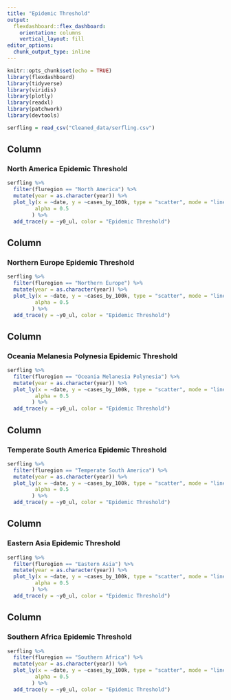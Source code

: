 ```yaml
---
title: "Epidemic Threshold"
output: 
  flexdashboard::flex_dashboard:
    orientation: columns
    vertical_layout: fill
editor_options: 
  chunk_output_type: inline
---
```

 
```r

knitr::opts_chunk$set(echo = TRUE)
library(flexdashboard)
library(tidyverse)
library(viridis)
library(plotly)
library(readxl)
library(patchwork)
library(devtools)
```

```r
serfling = read_csv("Cleaned_data/serfling.csv")  
```

Column {data-width=600}
-----------------------------------------------------------------------

### North America Epidemic Threshold 

```r
serfling %>%  
  filter(fluregion == "North America") %>% 
  mutate(year = as.character(year)) %>% 
  plot_ly(x = ~date, y = ~cases_by_100k, type = "scatter", mode = "lines + marker",
         alpha = 0.5
        ) %>% 
  add_trace(y = ~y0_ul, color = "Epidemic Threshold")
```

Column {data-width=600}
-----------------------------------------------------------------------

### Northern Europe Epidemic Threshold

```r
serfling %>%  
  filter(fluregion == "Northern Europe") %>% 
  mutate(year = as.character(year)) %>% 
  plot_ly(x = ~date, y = ~cases_by_100k, type = "scatter", mode = "lines + marker",
         alpha = 0.5
        ) %>% 
  add_trace(y = ~y0_ul, color = "Epidemic Threshold")
```

Column {data-width=600}
-----------------------------------------------------------------------

### Oceania Melanesia Polynesia Epidemic Threshold 

```r
serfling %>%  
  filter(fluregion == "Oceania Melanesia Polynesia") %>% 
  mutate(year = as.character(year)) %>% 
  plot_ly(x = ~date, y = ~cases_by_100k, type = "scatter", mode = "lines + marker",
         alpha = 0.5
        ) %>% 
  add_trace(y = ~y0_ul, color = "Epidemic Threshold")
```

Column {data-width=600}
-----------------------------------------------------------------------

### Temperate South America Epidemic Threshold

```r
serfling %>%  
  filter(fluregion == "Temperate South America") %>% 
  mutate(year = as.character(year)) %>% 
  plot_ly(x = ~date, y = ~cases_by_100k, type = "scatter", mode = "lines + marker",
         alpha = 0.5
        ) %>% 
  add_trace(y = ~y0_ul, color = "Epidemic Threshold")
```

Column {data-width=600}
-----------------------------------------------------------------------

### Eastern Asia Epidemic Threshold

```r
serfling %>%  
  filter(fluregion == "Eastern Asia") %>% 
  mutate(year = as.character(year)) %>% 
  plot_ly(x = ~date, y = ~cases_by_100k, type = "scatter", mode = "lines + marker",
         alpha = 0.5
        ) %>% 
  add_trace(y = ~y0_ul, color = "Epidemic Threshold")
```


Column {data-width=600}
-----------------------------------------------------------------------

### Southern Africa Epidemic Threshold

```r
serfling %>%  
  filter(fluregion == "Southern Africa") %>% 
  mutate(year = as.character(year)) %>% 
  plot_ly(x = ~date, y = ~cases_by_100k, type = "scatter", mode = "lines + marker",
         alpha = 0.5
        ) %>% 
  add_trace(y = ~y0_ul, color = "Epidemic Threshold")
```